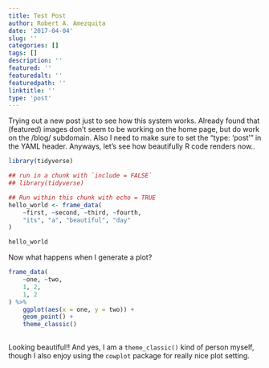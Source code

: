 ```yaml
---
title: Test Post
author: Robert A. Amezquita
date: '2017-04-04'
slug: ''
categories: []
tags: []
description: ''
featured: ''
featuredalt: ''
featuredpath: ''
linktitle: ''
type: 'post'
---
```


Trying out a new post just to see how this system works. Already found that (featured) images don't seem to be working on the home page, but do work on the /blog/ subdomain. Also I need to make sure to set the "type: 'post'" in the YAML header. Anyways, let's see how beautifully R code renders now..

<!--more-->

```r

library(tidyverse)

```

```r

## run in a chunk with `include = FALSE`
## library(tidyverse) 

## Run within this chunk with echo = TRUE
hello_world <- frame_data(
    ~first, ~second, ~third, ~fourth,
    "its", "a", "beautiful", "day"
)

hello_world

```

Now what happens when I generate a plot?


```r

frame_data(
    ~one, ~two,
    1, 2,
    1, 2
) %>%
    ggplot(aes(x = one, y = two)) +
    geom_point() +
    theme_classic()
    
```

Looking beautiful!! And yes, I am a `theme_classic()` kind of person myself, though I also enjoy using the `cowplot` package for really nice plot setting. 
